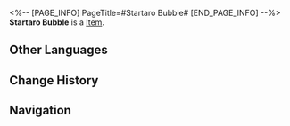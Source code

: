 <%-- [PAGE_INFO]
PageTitle=#Startaro Bubble#
[END_PAGE_INFO] --%>
{{Item Infobox
|title       = Startaro Bubble
|id          = 400008
|image       = Item Startaro Bubble.png
|type        = 
|invCategory = Consumables
|rarity      = 1
|effect      = Upon use, immediately recovers 2 Technique Points for your team, but each team member loses HP equal to 15% of their Max HP.
|description = It is visually appealing but tastes surprisingly rough and unpalatable.
|source1     = [[Omni-Synthesizer]]
}}
{{Description|1=''"I really don't understand why this thing is so popular..."''}}
'''Startaro Bubble''' is a [[Item]].

==Other Languages==
{{Other Languages
|en   = Startaro Bubble
|zhs  = 星芋啵啵
|zht  = 星芋啵啵
|ja   = 星芋ぷるっぷる
|ko   = 별타로 버블티
|es   = Té de burbujas de taro estelar
|fr   = Bubble tea au steltaro
|ru   = Бабл-ти со звёздным таро
|th   = Startaro Bubble
|vi   = Trân Châu Trái Sao
|de   = Sterntaro-Bubbletea
|id   = Startaro Bubble
|pt   = Bolha de Startaro
}}

==Change History==
{{Change History|2.0}}

==Navigation==
{{Consumable Navbox}}